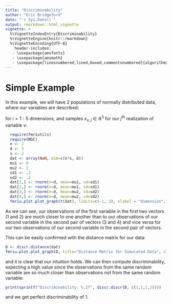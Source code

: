 ```yaml
---
title: "Discriminability"
author: "Eric Bridgeford"
date: "`r Sys.Date()`"
output: rmarkdown::html_vignette
vignette: >
  %\VignetteIndexEntry{Discriminability}
  %\VignetteEngine{knitr::rmarkdown}
  %\VignetteEncoding{UTF-8}
    header-includes:
   - \usepackage{amsfonts}
   - \usepackage{amsmath}
   - \usepackage[linesnumbered,lined,boxed,commentsnumbered]{algorithm2e}
---
```


# Simple Example

In this example, we will have 2 populations of normally distributed data, where our variables are described:

\begin{align*}
  X_{1, i} \sim \mathcal{N}(\mu_1=0, \sigma_1 = .5) \\
  X_{2, i} \sim \mathcal{N}(\mu_2=0, \sigma_2 = .5)
\end{align*}

for $i=1:5$ dimensions, and samples $x_{v, j} \in \mathbb{R}^5$ for our $j^{th}$ realization of variable $v$:


```r
  require(fmriutils)
  require(MGC)
  n <- 2
  d <- 5
  s <- 2
  dat <- array(NaN, dim=c(n*s, d))
  mu1 <- 0
  mu2 <- 2
  sd1 <- .2
  sd2 <- .2
  dat[1,] <- rnorm(n=d, mean=mu1, sd=sd1)
  dat[2,] <- rnorm(n=d, mean=mu1, sd=sd1)
  dat[3,] <- rnorm(n=d, mean=mu2, sd=sd2)
  dat[4,] <- rnorm(n=d, mean=mu2, sd=sd2)
  fmriu.plot.plot_graph(t(dat), limits=c(-1, 3), xlabel = "dimension", ylabel="Index", legend.name="intensity", title="2 Simulated Observations of 2 Random Variables")
```

As we can see, our observations of the first variable in the first two vectors (1 and 2) are much closer to one another than to our observations of our second variable in the second pair of vectors (3 and 4) and vice versa for our two observations of our second variable in the second pair of vectors.

This can be easily confirmed with the distance matrix for our data:

```r
D <- discr.distance(dat)
fmriu.plot.plot_graph(D, title="Distance Matrix for Simulated Data", xlabel="Scan", ylabel="Scan", legend.name="distance", limits=c(min(D), max(D)))
```

and it is clear that our intuition holds. We can then compute discriminability, expecting a high value since the observations from the same random variable are so much closer than observations not from the same random variable:

```r
print(sprintf("Discriminability: %.2f", discr.discr(D, c(1,1,2,2))))
```

and we get perfect discriminability of 1.
